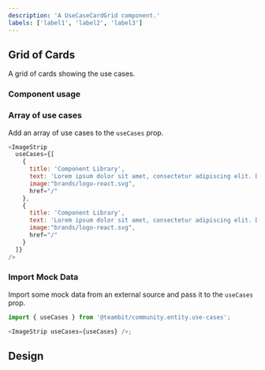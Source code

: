 ```yaml
---
description: 'A UseCaseCardGrid component.'
labels: ['label1', 'label2', 'label3']
---
```



## Grid of Cards

A grid of cards showing the use cases.

### Component usage

### Array of use cases

Add an array of use cases to the `useCases` prop.

```js
<ImageStrip
  useCases={[
    {
      title: 'Component Library',
      text: 'Lorem ipsum dolor sit amet, consectetur adipiscing elit. Duis semper, quam sed.',
      image:"brands/logo-react.svg",
      href="/"
    },
    {
      title: 'Component Library',
      text: 'Lorem ipsum dolor sit amet, consectetur adipiscing elit. Duis semper, quam sed.',
      image:"brands/logo-react.svg",
      href="/"
    }
  ]}
/>
```

### Import Mock Data

Import some mock data from an external source and pass it to the `useCases` prop.

```js
import { useCases } from '@teambit/community.entity.use-cases';

<ImageStrip useCases={useCases} />;
```

## Design

<FigmaEmbed src="https://www.figma.com/embed?embed_host=share&url=https%3A%2F%2Fwww.figma.com%2Ffile%2FctC1w9YhJvqaO1EZ08gLOV%2FCommunity%3Fnode-id%3D5%253A162" />
